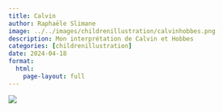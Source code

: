 ```yaml
---
title: Calvin
author: Raphaële Slimane
image: ../../images/childrenillustration/calvinhobbes.png
description: Mon interprétation de Calvin et Hobbes
categories: [childrenillustration]
date: 2024-04-18
format:
  html:
    page-layout: full
---
```


![](../../images/childrenillustration/calvinhobbes.png)

